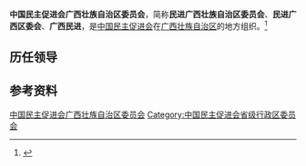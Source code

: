 {{Infobox PRCG
|机构名称 = 中国民主促进会广西壮族自治区委员会
|标志1    =
|格言1    =
|届数     = 
|任期始   = 
|任期终   =
|职位1    = 主任委员
|人员1    = 
|职位2    = 副主任委员
|人员2    =
|人数2    =
|职位3    =
|人员3    =
|组织法规 = 中国民主促进会章程
|上级机构 = [[中国民主促进会中央委员会|中国民主促进会中央委员会]]
|机构类型 = [[民主党派|民主党派]][[中国一级行政区|省级行政区]][[委员会|委员会]]
|行政级别 = 正厅级
|场所1    = 
|地址1    = 广西南宁市昆仑大道9号4栋　
|邮编1    = 
|电话1    = 
|官网1    = {{url|http://www.gximj.org.cn}}
}}
'''中国民主促进会广西壮族自治区委员会'''，简称'''民进广西壮族自治区委员会'''、'''民进广西区委会'''、'''广西民进'''，是[[中国民主促进会|中国民主促进会]]在[[广西壮族自治区|广西壮族自治区]]的地方组织。<ref>{{Cite web|title=中国民主促进会章程（中国民主促进会第十二次全国代表大会2017年12月4日通过）|url=https://www.mj.org.cn/mjgk/mjzc/201911/t20191115_2672.htm|accessdate=2020-09-02|work=中国民主促进会|archiveurl=https://web.archive.org/web/20200902073117/https://www.mj.org.cn/mjgk/mjzc/201911/t20191115_2672.htm|archivedate=2020-09-02|dead-url=no}}</ref>

== 历任领导 ==

== 参考资料 ==
{{reflist}}

{{中华人民共和国各省级行政区|委员会|中国民主促进会|仅内地=yes}}

{{Authority control}}
[[Category:中国民主促进会广西壮族自治区委员会|]]
[[Category:中国民主促进会省级行政区委员会|Category:中国民主促进会省级行政区委员会]]
